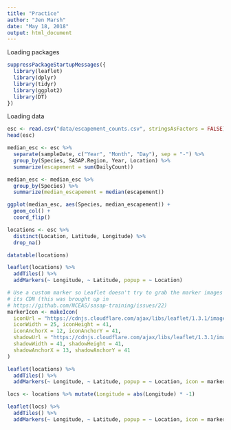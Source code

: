 ```yaml
---
title: "Practice"
author: "Jen Marsh"
date: "May 18, 2018"
output: html_document
---
```


Loading packages
```r
suppressPackageStartupMessages({
  library(leaflet)
  library(dplyr)
  library(tidyr)
  library(ggplot2)
  library(DT)
})
```

Loading data
```r
esc <- read.csv("data/escapement_counts.csv", stringsAsFactors = FALSE)
head(esc)
```

```r
median_esc <- esc %>% 
  separate(sampleDate, c("Year", "Month", "Day"), sep = "-") %>% 
  group_by(Species, SASAP.Region, Year, Location) %>% 
  summarize(escapement = sum(DailyCount)) 

median_esc <- median_esc %>% 
  group_by(Species) %>%
  summarize(median_escapement = median(escapement))
```
```r
ggplot(median_esc, aes(Species, median_escapement)) +
  geom_col() +
  coord_flip()
```
```r
locations <- esc %>% 
  distinct(Location, Latitude, Longitude) %>% 
  drop_na()
```

```r
datatable(locations)
```
```r
leaflet(locations) %>% 
  addTiles() %>% 
  addMarkers(~ Longitude, ~ Latitude, popup = ~ Location)
```

```r
# Use a custom marker so Leaflet doesn't try to grab the marker images from 
# its CDN (this was brought up in 
# https://github.com/NCEAS/sasap-training/issues/22)
markerIcon <- makeIcon(
  iconUrl = "https://cdnjs.cloudflare.com/ajax/libs/leaflet/1.3.1/images/marker-icon.png",
  iconWidth = 25, iconHeight = 41,
  iconAnchorX = 12, iconAnchorY = 41,
  shadowUrl = "https://cdnjs.cloudflare.com/ajax/libs/leaflet/1.3.1/images/marker-shadow.png",
  shadowWidth = 41, shadowHeight = 41,
  shadowAnchorX = 13, shadowAnchorY = 41
)
```

```r
leaflet(locations) %>% 
  addTiles() %>% 
  addMarkers(~ Longitude, ~ Latitude, popup = ~ Location, icon = markerIcon)
```

```r
locs <- locations %>% mutate(Longitude = abs(Longitude) * -1)

leaflet(locs) %>% 
  addTiles() %>% 
  addMarkers(~ Longitude, ~ Latitude, popup = ~ Location, icon = markerIcon)
```


